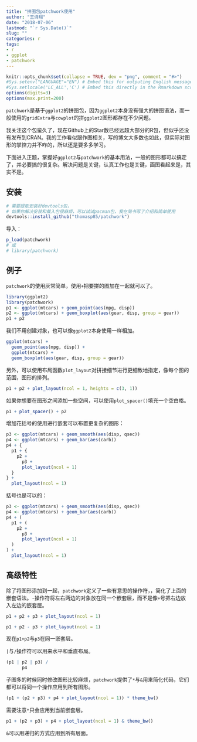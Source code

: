 ```yaml
---
title: "拼图包patchwork使用"
author: "王诗翔"
date: "2018-07-06"
lastmod: "`r Sys.Date()`"
slug: ""
categories: r
tags:
- r
- ggplot
- patchwork
---
```


```r
knitr::opts_chunk$set(collapse = TRUE, dev = "png", comment = "#>")
#Sys.setenv("LANGUAGE"="EN") # Embed this for outputing English message
#Sys.setlocale('LC_ALL','C') # Embed this directly in the Rmarkdown script that contains the Chinese character comment
options(digits=3)
options(max.print=200)
```


`patchwork`是基于`ggplot2`的拼图包，因为`ggplot2`本身没有强大的拼图语法，而一般使用的`gridExtra`与`cowplot`的拼`ggplot2`图形都存在不少问题。

我关注这个包蛮久了，现在Github上的Star数已经远超大部分的R包，但似乎还没有发布到CRAN。我的工作看似跟作图相关，写的博文大多数也如此，但实际对图形的掌控力并不咋的，所以还是要多多学习。

下面进入正题，掌握好`ggplot2`与`patchwork`的基本用法，一般的图形都可以搞定了，并必要搞的很复杂。解决问题是关键，认真工作也是关键，画图看起来是，其实不是。

## 安装

```r
# 需要提取安装好devtools包，
# 如果你解决安装和载入包很麻烦，可以试试pacman包，我在简书写了介绍和简单使用
devtools::install_github("thomasp85/patchwork")
```

导入：

```r
p_load(patchwork)
# 或
# library(patchwork)
```


## 例子

`patchwork`的使用灰常简单，使用`+`把要拼的图加在一起就可以了。

```r
library(ggplot2)
library(patchwork)
p1 <- ggplot(mtcars) + geom_point(aes(mpg, disp))
p2 <- ggplot(mtcars) + geom_boxplot(aes(gear, disp, group = gear))
p1 + p2
```

我们不用创建对象，也可以像`ggplot2`本身使用一样相加。

```r
ggplot(mtcars) +
  geom_point(aes(mpg, disp)) +
  ggplot(mtcars) + 
  geom_boxplot(aes(gear, disp, group = gear))
```

另外，可以使用布局函数`plot_layout`对拼接细节进行更细致地指定，像每个图的范围，图形的排列。

```r
p1 + p2 + plot_layout(ncol = 1, heights = c(3, 1))
```

如果你想要在图形之间添加一些空间，可以使用`plot_spacer()`填充一个空白格。

```r
p1 + plot_spacer() + p2
```

增加花括号的使用进行嵌套可以布置更复杂的图形：

```r
p3 <- ggplot(mtcars) + geom_smooth(aes(disp, qsec))
p4 <- ggplot(mtcars) + geom_bar(aes(carb))
p4 + {
  p1 + {
    p2 +
      p3 +
      plot_layout(ncol = 1)
  }
} +
  plot_layout(ncol = 1)
```


括号也是可以的：

```r
p3 <- ggplot(mtcars) + geom_smooth(aes(disp, qsec))
p4 <- ggplot(mtcars) + geom_bar(aes(carb))
p4 + (
  p1 + (
    p2 +
      p3 +
      plot_layout(ncol = 1)
  )
) +
  plot_layout(ncol = 1)
```


## 高级特性

除了将图形添加到一起，`patchwork`定义了一些有意思的操作符，，简化了上面的嵌套语法。`-`操作符将左右两边的对象放在同一个嵌套层，而不是像`+`号把右边放入左边的嵌套层。

```r
p1 + p2 + p3 + plot_layout(ncol = 1)
```

```r
p1 + p2 - p3 + plot_layout(ncol = 1)
```

现在`p1+p2`与`p3`在同一嵌套层。

`|`与`/`操作符可以用来水平和垂直布局。

```r
(p1 | p2 | p3) /
      p4
```

子图多的时候同时修改图形比较麻烦，`patchwork`提供了`*`与`&`用来简化代码，它们都可以将同一个操作应用到所有图形。

```r
(p1 + (p2 + p3) + p4 + plot_layout(ncol = 1)) * theme_bw()
```

需要注意`*`只会应用到当前嵌套层。

```r
p1 + (p2 + p3) + p4 + plot_layout(ncol = 1) & theme_bw()
```

`&`可以用递归的方式应用到所有层面。
